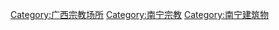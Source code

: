 [[Category:广西宗教场所|Category:广西宗教场所]]
[[Category:南宁宗教|Category:南宁宗教]]
[[Category:南宁建筑物|Category:南宁建筑物]]